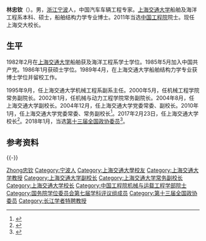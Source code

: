 {{學術研究工作者
| 姓名     = 林忠钦
| 圖像     = 
| 圖像大小 = 
| 職務     = [[上海交通大学|上海交通大学]]校长
| 時期     = 2017年2月-
| 性別     = 男
| 原名     = 
| 異名     = 
| 筆名     =
| 字       = 
| 號       = 
| 國籍     = {{PRC}}
| 籍貫     = [[浙江|浙江]][[宁波|宁波]]
| 出生     =  1957年12月
| 出生地點 = 
| 逝世     = 
| 逝世地點 = 
| 居處     = 
| 紀念建築 = 
| 職業     = 
| 種族     = 
| 語言     = 
| 政黨     = {{CCP}}
| 宗教信仰 = 
| 父母     =
| 配偶     = 
| 子女     = 
| 親屬     = 
| 研究領域 = 
| 機構     = [[上海交通大学|上海交通大学]]
| 學歷     = [[上海交通大学|上海交通大学]]
| 經歷     = 
| 作品     = 
| 獎項     = 
| 受影響于 = 
| 施影響於 = 
| 官方網   = 
| 簽名     = 
}}
'''林忠钦'''（{{bd|1957年|12月|||catIdx=L林}}）。男，[[浙江|浙江]][[宁波|宁波]]人，中国汽车车辆工程专家。[[上海交通大学|上海交通大学]]船舶及海洋工程系本科、硕士，船舶结构力学专业博士。2011年当选[[中国工程院|中国工程院]]院士。现任上海交大校长。

== 生平 ==
1982年2月在[[上海交通大学|上海交通大学]]船舶获及海洋工程系学士学位。1985年5月加入中国共产党。1986年1月获硕士学位。1989年4月，在上海交通大学船舶结构力学专业获博士学位并留校工作。

1995年9月，任上海交通大学机械工程系副系主任。2000年5月，任机械工程学院常务副院长。2002年1月，任机械与动力工程学院常务副院长。2004年8月，任上海交通大学副校长。2004年12月，任上海交通大学党委常委、副校长。2010年1月，任上海交通大学党委常委、常务副校长<ref>{{cite news|title=张杰院士不再担任上海交大校长，由常务副校长林忠钦院士接任|url=http://www.thepaper.cn/newsDetail_forward_1625004|accessdate=2017-02-22|newspaper=澎湃新闻|archive-date=2019-08-12|archive-url=https://web.archive.org/web/20190812074842/http://www.thepaper.cn/newsDetail_forward_1625004|dead-url=no}}</ref>。2017年2月23日，任上海交通大学校长<ref name="moe">{{cite web|url=http://www.moe.gov.cn/jyb_xwfb/gzdt_gzdt/moe_1485/201702/t20170223_297117.html|title=林忠钦任上海交通大学校长|publisher=教育部|access-date=2017-02-23|archive-date=2020-02-24|archive-url=https://web.archive.org/web/20200224103927/http://www.moe.gov.cn/jyb_xwfb/gzdt_gzdt/moe_1485/201702/t20170223_297117.html|dead-url=no}}</ref>。2018年1月，当选[[中国人民政治协商会议第十三届全国委员会委员名单|第十三届全国政协委员]]<ref>{{Cite web|url=http://sports.163.com/18/0126/06/D92BRKK400051C89.html|title=中国人民政治协商会议第十三届全国委员会委员名单|accessdate=2018-01-26|last=|work=网易|archive-url=https://web.archive.org/web/20180127143232/http://sports.163.com/18/0126/06/D92BRKK400051C89.html|archive-date=2018-01-27|dead-url=yes}}</ref>。

== 参考资料 ==
{{reflist}}

{{-}}
{{start box}}
{{s-edu}}
{{s-before|[[张杰_(学者)|张杰]]}}
{{s-title|[[上海交通大学|上海交通大学]]校长|2017年2月－}}
{{s-inc}}
{{end box}}

{{上海交通大学}}
{{世界一流大学建设高校校长}}
{{中国工程院机械与运载工程学部院士}}
{{国务院学位委员会第七届学科评议组/机械工程}}
{{第四批“长江学者奖励计划”特聘教授}}

{{Authority control}}
{{DEFAULTSORT:Lin林}}
[[Category:林姓|Zhong忠钦]]
[[Category:宁波人|Category:宁波人]]
[[Category:上海交通大學校友|Category:上海交通大學校友]]
[[Category:上海交通大学教授|Category:上海交通大学教授]]
[[Category:上海交通大学副校长|Category:上海交通大学副校长]]
[[Category:上海交通大学常务副校长|Category:上海交通大学常务副校长]]
[[Category:上海交通大学校长|Category:上海交通大学校长]]
[[Category:中国工程院机械与运载工程学部院士|Category:中国工程院机械与运载工程学部院士]]
[[Category:国务院学位委员会第七届学科评议组成员|Category:国务院学位委员会第七届学科评议组成员]]
[[Category:第十三届全国政协委员|Category:第十三届全国政协委员]]
[[Category:长江学者特聘教授|Category:长江学者特聘教授]]